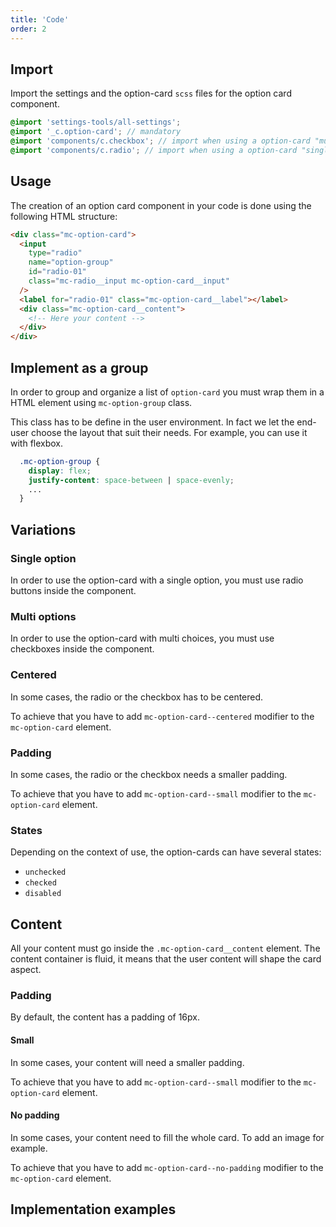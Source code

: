 ```yaml
---
title: 'Code'
order: 2
---
```


## Import

Import the settings and the option-card `scss` files for the option card component.

```scss
@import 'settings-tools/all-settings';
@import '_c.option-card'; // mandatory
@import 'components/c.checkbox'; // import when using a option-card "multiple option"
@import 'components/c.radio'; // import when using a option-card "single option"
```

## Usage

The creation of an option card component in your code is done using the following HTML structure:

```html
<div class="mc-option-card">
  <input
    type="radio"
    name="option-group"
    id="radio-01"
    class="mc-radio__input mc-option-card__input"
  />
  <label for="radio-01" class="mc-option-card__label"></label>
  <div class="mc-option-card__content">
    <!-- Here your content -->
  </div>
</div>
```

## Implement as a group

In order to group and organize a list of `option-card` you must wrap them in a HTML element using `mc-option-group` class.

This class has to be define in the user environment. In fact we let the end-user choose the layout that suit their needs.
For example, you can use it with flexbox.

```scss
  .mc-option-group {
    display: flex;
    justify-content: space-between | space-evenly;
    ...
  }
```

## Variations

### Single option

In order to use the option-card with a single option, you must use radio buttons inside the component.

<Story id="option-group-optioncard--default" />

### Multi options

In order to use the option-card with multi choices, you must use checkboxes inside the component.

<Story id="option-group-optioncard--multi-select" />

### Centered

In some cases, the radio or the checkbox has to be centered.

To achieve that you have to add `mc-option-card--centered` modifier to the `mc-option-card` element.

<Story id="option-group-optioncard--variation-centered" />

### Padding

In some cases, the radio or the checkbox needs a smaller padding.

To achieve that you have to add `mc-option-card--small` modifier to the `mc-option-card` element.

### States

Depending on the context of use, the option-cards can have several states:

- `unchecked`
- `checked`
- `disabled`

<Story id="option-group-optioncard--example-with-content" height="580" />

## Content

All your content must go inside the `.mc-option-card__content` element.
The content container is fluid, it means that the user content will shape the card aspect.

### Padding

By default, the content has a padding of 16px.

#### Small

In some cases, your content will need a smaller padding.

To achieve that you have to add `mc-option-card--small` modifier to the `mc-option-card` element.

#### No padding

In some cases, your content need to fill the whole card. To add an image for example.

To achieve that you have to add `mc-option-card--no-padding` modifier to the `mc-option-card` element.

## Implementation examples

<Story id="option-group-optioncard--example-with-buttons" height="460" />
